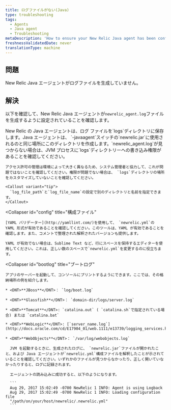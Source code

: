 ```yaml
---
title: ログファイルがない(Java)
type: troubleshooting
tags:
  - Agents
  - Java agent
  - Troubleshooting
metaDescription: 'How to ensure your New Relic Java agent has been configured to generate log files, by checking the log file directory, config files, and boot logs.'
freshnessValidatedDate: never
translationType: machine
---
```


## 問題

New Relic Java エージェントがログファイルを生成していません。

## 解決

以下を確認して、New Relic Java エージェントが`newrelic_agent.log`ファイルを生成するように設定されていることを確認します。

<CollapserGroup>
  <Collapser
    id="no-log-file"
    title="ログファイルのディレクトリ"
  >
    New Relic の Java エージェントは、ログ ファイルを`logs`ディレクトリに保存します。Java エージェントは、 `-javaagent`スイッチの`newrelic.jar`に使用されるのと同じ場所にこのディレクトリを作成します。`newrelic_agent.log`が見つからない場合は、JVM プロセスに`logs`ディレクトリーへの書き込み権限があることを確認してください。

    アクセス許可の管理は環境によって大きく異なるため、システム管理者と協力して、これが問題ではないことを確認してください。権限が問題でない場合は、 `logs`ディレクトリの場所をカスタマイズしていないことを確認してください。

    <Callout variant="tip">
      `log_file_path`と`log_file_name`の設定で別のディレクトリと名前を指定できます。
    </Callout>
  </Collapser>

  <Collapser
    id="config"
    title="構成ファイル"
  >
    [YAML バリデーター](http://yamllint.com/)を使用して、 `newrelic.yml`の YAML 形式が有効であることを確認してください。このツールは、YAML が有効であることを確認します。また、コメントで整理された解釈されたバージョンも提供します。

    YAML が有効でない場合は、Sublime Text など、行にスペースを保持するエディターを使用してください。これは、正しい数のスペースで`newrelic.yml`を変更するのに役立ちます。
  </Collapser>

  <Collapser
    id="bootlog"
    title="ブートログ"
  >
    アプリのサーバーを起動して、コンソールにプリントするようにできます。ここでは、その格納場所の例を紹介します。

    * <DNT>**JBoss**</DNT>： `log/boot.log`

    * <DNT>**Glassfish**</DNT>： `domain-dir/logs/server.log`

    * <DNT>**Tomcat**</DNT>: `catalina.out` ( `catalina.sh`で指定されている場合) または `catalina.bat`

    * <DNT>**WebLogic**</DNT>: [`server_name.log`](http://docs.oracle.com/cd/E17904_01/web.1111/e13739/logging_services.htm#i1179712)

    * <DNT>**WebObjects**</DNT>： `/var/log/webobjects.log`

      JVM を起動するときに、生成されたログに、 `newrelic.jar`ファイルが開かれたこと、および Java エージェントが`newrelic.yml`構成ファイルを解釈したことが示されていることを確認してください。いずれかのファイルが見つからなかったり、正しく開いていなかったりすると、ログに記録されます。

      エージェントの読み込みに成功すると、以下のようになります。

      ```
      Aug 29, 2017 15:02:49 -0700 NewRelic 1 INFO: Agent is using Logback
      Aug 29, 2017 15:02:49 -0700 NewRelic 1 INFO: Loading configuration file
      "/path/on/your/host/newrelic/.newrelic.yml"
      ```
  </Collapser>
</CollapserGroup>
